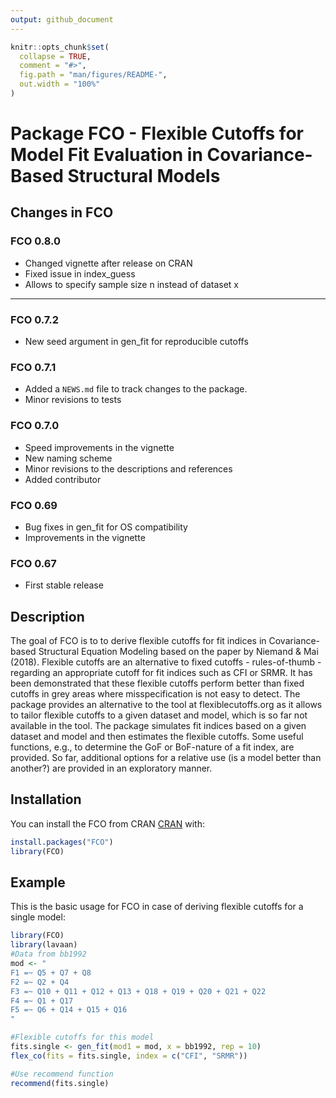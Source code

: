 ```yaml
---
output: github_document
---
```


<!-- README.md is generated from README.Rmd. Please edit that file -->

```r
knitr::opts_chunk$set(
  collapse = TRUE,
  comment = "#>",
  fig.path = "man/figures/README-",
  out.width = "100%"
)
```
# Package FCO - Flexible Cutoffs for Model Fit Evaluation in Covariance-Based Structural Models

## Changes in FCO

### FCO 0.8.0

* Changed vignette after release on CRAN
* Fixed issue in index_guess
* Allows to specify sample size n instead of dataset x

------------------------------------------------------------------------

### FCO 0.7.2

* New seed argument in gen_fit for reproducible cutoffs


### FCO 0.7.1

* Added a `NEWS.md` file to track changes to the package.
* Minor revisions to tests


### FCO 0.7.0

* Speed improvements in the vignette
* New naming scheme
* Minor revisions to the descriptions and references
* Added contributor


### FCO 0.69

* Bug fixes in gen_fit for OS compatibility
* Improvements in the vignette

### FCO 0.67

* First stable release

## Description

The goal of FCO is to to derive flexible cutoffs for fit indices in
Covariance-based Structural Equation Modeling based on the paper by
Niemand & Mai (2018). Flexible cutoffs are an alternative to fixed
cutoffs - rules-of-thumb - regarding an appropriate cutoff for fit
indices such as CFI or SRMR. It has been demonstrated that these
flexible cutoffs perform better than fixed cutoffs in grey areas where
misspecification is not easy to detect. The package provides an
alternative to the tool at flexiblecutoffs.org as it allows to tailor
flexible cutoffs to a given dataset and model, which is so far not
available in the tool. The package simulates fit indices based on a
given dataset and model and then estimates the flexible cutoffs. Some
useful functions, e.g., to determine the GoF or BoF-nature of a fit
index, are provided. So far, additional options for a relative use (is a
model better than another?) are provided in an exploratory manner.

## Installation

You can install the FCO from CRAN
[CRAN](https://cran.r-project.org) with:

``` r
install.packages("FCO")
library(FCO)
```

## Example

This is the basic usage for FCO in case of deriving flexible cutoffs for
a single model:


```r
library(FCO)
library(lavaan)
#Data from bb1992
mod <- "
F1 =~ Q5 + Q7 + Q8
F2 =~ Q2 + Q4
F3 =~ Q10 + Q11 + Q12 + Q13 + Q18 + Q19 + Q20 + Q21 + Q22
F4 =~ Q1 + Q17
F5 =~ Q6 + Q14 + Q15 + Q16
"

#Flexible cutoffs for this model
fits.single <- gen_fit(mod1 = mod, x = bb1992, rep = 10)
flex_co(fits = fits.single, index = c("CFI", "SRMR"))

#Use recommend function
recommend(fits.single)
```
